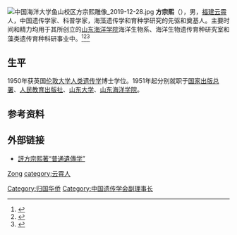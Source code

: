 [[File:中国海洋大学鱼山校区方宗熙雕像_2019-12-28.jpg|thumb]]
'''方宗熙'''（{{bd|1912年||1985年|}}），男，[[福建省|福建]][[云霄县|云霄]]人，中国遗传学家、科普学家，海藻遗传学和育种学研究的先驱和奠基人。主要时间和精力均用于其所创立的[[山东海洋学院|山东海洋学院]]海洋生物系、海洋生物遗传育种研究室和藻类遗传育种科研事业中。<ref>{{Cite book|title=20世纪中华人物名字号辞典|author=周家珍编著|publisher=法律出版社|year=2000|isbn=9787503628320|location=北京|pages=}}</ref><ref>{{Cite book|title=中华当代文化名人大辞典|author=张品兴, 殷登祥, 陈有进等主编|publisher=中国广播电视出版社|year=1992|isbn=9787504315137|location=北京|pages=}}</ref><ref>{{Cite book|title=二十世纪中国名人辞典|author=蔡开松, 于信凤主编; 曾卓明, 周溯源, 赵书刚副主编|publisher=辽宁人民出版社|year=1991|isbn=|location=沈阳|pages=}}</ref>

== 生平 ==
1950年获英国[[伦敦大学|伦敦大学]][[人类遗传学|人类遗传学]]博士学位。1951年起分别就职于[[国家出版总署|国家出版总署]]、[[人民教育出版社|人民教育出版社]]、[[山东大学|山东大学]]、[[山东海洋学院|山东海洋学院]]。

== 参考资料 ==
{{reflist}}

== 外部链接 ==
* [http://www.cnki.com.cn/Article/CJFDTOTAL-SWXT196006020.htm 評方宗熙著“普通遺傳学”] {{Wayback|url=http://www.cnki.com.cn/Article/CJFDTOTAL-SWXT196006020.htm |date=20160304064915 }}

{{Navboxes
| title  = 方宗熙在[[中国遗传学会|中国遗传学会]]的职务
| list1  =
{{中国遗传学会第一届理事会}}
}}
{{Navboxes 
| title  = 方宗熙在[[中华全国归国华侨联合会|中华全国归国华侨联合会]]的职务
| list1  =
{{中华全国归国华侨联合会第三届委员会}}
}}

{{Authority control}}
{{DEFAULTSORT:Fang方}}
[[category:方姓|Zong]]
[[category:云霄人|category:云霄人]]
[[Category:归国华侨|Category:归国华侨]]
[[Category:中国遗传学会副理事长|Category:中国遗传学会副理事长]]